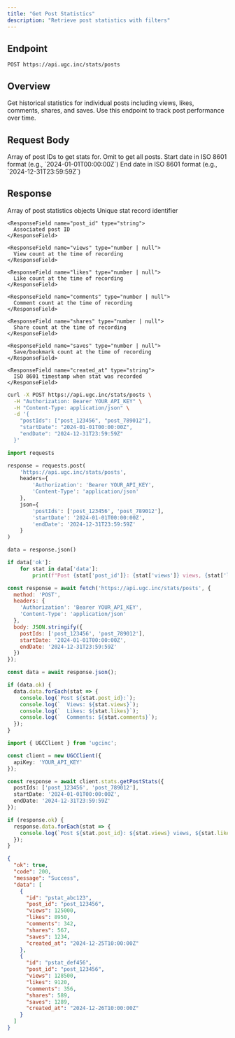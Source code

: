 ```yaml
---
title: "Get Post Statistics"
description: "Retrieve post statistics with filters"
---
```


## Endpoint

```
POST https://api.ugc.inc/stats/posts
```

## Overview

Get historical statistics for individual posts including views, likes, comments, shares, and saves. Use this endpoint to track post performance over time.

## Request Body

<ParamField body="postIds" type="string[]">
  Array of post IDs to get stats for. Omit to get all posts.
</ParamField>

<ParamField body="startDate" type="string">
  Start date in ISO 8601 format (e.g., `2024-01-01T00:00:00Z`)
</ParamField>

<ParamField body="endDate" type="string">
  End date in ISO 8601 format (e.g., `2024-12-31T23:59:59Z`)
</ParamField>

## Response

<ResponseField name="data" type="PostStat[]">
  Array of post statistics objects
  
  <Expandable title="PostStat properties">
    <ResponseField name="id" type="string">
      Unique stat record identifier
    </ResponseField>
    
    <ResponseField name="post_id" type="string">
      Associated post ID
    </ResponseField>
    
    <ResponseField name="views" type="number | null">
      View count at the time of recording
    </ResponseField>
    
    <ResponseField name="likes" type="number | null">
      Like count at the time of recording
    </ResponseField>
    
    <ResponseField name="comments" type="number | null">
      Comment count at the time of recording
    </ResponseField>
    
    <ResponseField name="shares" type="number | null">
      Share count at the time of recording
    </ResponseField>
    
    <ResponseField name="saves" type="number | null">
      Save/bookmark count at the time of recording
    </ResponseField>
    
    <ResponseField name="created_at" type="string">
      ISO 8601 timestamp when stat was recorded
    </ResponseField>
  </Expandable>
</ResponseField>

<RequestExample>

```bash cURL
curl -X POST https://api.ugc.inc/stats/posts \
  -H "Authorization: Bearer YOUR_API_KEY" \
  -H "Content-Type: application/json" \
  -d '{
    "postIds": ["post_123456", "post_789012"],
    "startDate": "2024-01-01T00:00:00Z",
    "endDate": "2024-12-31T23:59:59Z"
  }'
```

```python Python
import requests

response = requests.post(
    'https://api.ugc.inc/stats/posts',
    headers={
        'Authorization': 'Bearer YOUR_API_KEY',
        'Content-Type': 'application/json'
    },
    json={
        'postIds': ['post_123456', 'post_789012'],
        'startDate': '2024-01-01T00:00:00Z',
        'endDate': '2024-12-31T23:59:59Z'
    }
)

data = response.json()

if data['ok']:
    for stat in data['data']:
        print(f"Post {stat['post_id']}: {stat['views']} views, {stat['likes']} likes")
```

```javascript JavaScript
const response = await fetch('https://api.ugc.inc/stats/posts', {
  method: 'POST',
  headers: {
    'Authorization': 'Bearer YOUR_API_KEY',
    'Content-Type': 'application/json'
  },
  body: JSON.stringify({
    postIds: ['post_123456', 'post_789012'],
    startDate: '2024-01-01T00:00:00Z',
    endDate: '2024-12-31T23:59:59Z'
  })
});

const data = await response.json();

if (data.ok) {
  data.data.forEach(stat => {
    console.log(`Post ${stat.post_id}:`);
    console.log(`  Views: ${stat.views}`);
    console.log(`  Likes: ${stat.likes}`);
    console.log(`  Comments: ${stat.comments}`);
  });
}
```

```typescript React
import { UGCClient } from 'ugcinc';

const client = new UGCClient({
  apiKey: 'YOUR_API_KEY'
});

const response = await client.stats.getPostStats({
  postIds: ['post_123456', 'post_789012'],
  startDate: '2024-01-01T00:00:00Z',
  endDate: '2024-12-31T23:59:59Z'
});

if (response.ok) {
  response.data.forEach(stat => {
    console.log(`Post ${stat.post_id}: ${stat.views} views, ${stat.likes} likes`);
  });
}
```

</RequestExample>

<ResponseExample>

```json Success Response
{
  "ok": true,
  "code": 200,
  "message": "Success",
  "data": [
    {
      "id": "pstat_abc123",
      "post_id": "post_123456",
      "views": 125000,
      "likes": 8950,
      "comments": 342,
      "shares": 567,
      "saves": 1234,
      "created_at": "2024-12-25T10:00:00Z"
    },
    {
      "id": "pstat_def456",
      "post_id": "post_123456",
      "views": 128500,
      "likes": 9120,
      "comments": 356,
      "shares": 589,
      "saves": 1289,
      "created_at": "2024-12-26T10:00:00Z"
    }
  ]
}
```

</ResponseExample>

